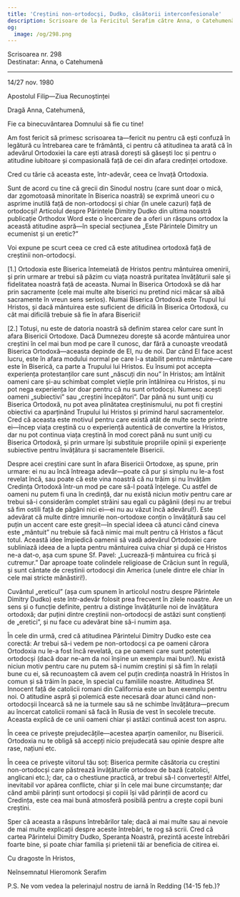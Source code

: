 ```yaml
---
title: 'Creștini non-ortodocși, Dudko, căsătorii interconfesionale'
description: Scrisoare de la Fericitul Serafim către Anna, o Catehumenă.
og:
  image: /og/298.png
---
```


<div style={{textAlign:'right', fontFamily:'monospace'}}>Scrisoarea nr. 298</div>
<div style={{textAlign:'left', fontFamily:'monospace'}}>Destinatar: Anna, o Catehumenă</div>

---

14/27 nov. 1980

Apostolul Filip—Ziua Recunoștinței

Dragă Anna, Catehumenă,

Fie ca binecuvântarea Domnului să fie cu tine!

Am fost fericit să primesc scrisoarea ta—fericit nu pentru că ești confuză în legătură cu întrebarea care te frământă, ci pentru că atitudinea ta arată că în adevărul Ortodoxiei la care ești atrasă dorești să găsești loc și pentru o atitudine iubitoare și compasională față de cei din afara credinței ortodoxe.

Cred cu tărie că aceasta este, într-adevăr, ceea ce învață Ortodoxia.

Sunt de acord cu tine că grecii din Sinodul nostru (care sunt doar o mică, dar zgomotoasă minoritate în Biserica noastră) se exprimă uneori cu o asprime inutilă față de non-ortodocși și chiar (în unele cazuri) față de ortodocși! Articolul despre Părintele Dimitry Dudko din ultima noastră publicație Orthodox Word este o încercare de a oferi un răspuns ortodox la această atitudine aspră—în special secțiunea „Este Părintele Dimitry un ecumenist și un eretic?”

Voi expune pe scurt ceea ce cred că este atitudinea ortodoxă față de creștinii non-ortodocși.

[1.] Ortodoxia este Biserica întemeiată de Hristos pentru mântuirea omenirii, și prin urmare ar trebui să păzim cu viața noastră puritatea învățăturii sale și fidelitatea noastră față de aceasta. Numai în Biserica Ortodoxă se dă har prin sacramente (cele mai multe alte biserici nu pretind nici măcar să aibă sacramente în vreun sens serios). Numai Biserica Ortodoxă este Trupul lui Hristos, și dacă mântuirea este suficient de dificilă în Biserica Ortodoxă, cu cât mai dificilă trebuie să fie în afara Bisericii!

[2.] Totuși, nu este de datoria noastră să definim starea celor care sunt în afara Bisericii Ortodoxe. Dacă Dumnezeu dorește să acorde mântuirea unor creștini în cel mai bun mod pe care îl cunosc, dar fără a cunoaște vreodată Biserica Ortodoxă—aceasta depinde de El, nu de noi. Dar când El face acest lucru, este în afara modului normal pe care l-a stabilit pentru mântuire—care este în Biserică, ca parte a Trupului lui Hristos. Eu însumi pot accepta experiența protestanților care sunt „născuți din nou” în Hristos; am întâlnit oameni care și-au schimbat complet viețile prin întâlnirea cu Hristos, și nu pot nega experiența lor doar pentru că nu sunt ortodocși. Numesc acești oameni „subiectivi” sau „creștini începători”. Dar până nu sunt uniți cu Biserica Ortodoxă, nu pot avea plinătatea creștinismului, nu pot fi creștini obiectivi ca aparținând Trupului lui Hristos și primind harul sacramentelor. Cred că aceasta este motivul pentru care există atât de multe secte printre ei—încep viața creștină cu o experiență autentică de convertire la Hristos, dar nu pot continua viața creștină în mod corect până nu sunt uniți cu Biserica Ortodoxă, și prin urmare își substituie propriile opinii și experiențe subiective pentru învățătura și sacramentele Bisericii.

Despre acei creștini care sunt în afara Bisericii Ortodoxe, aș spune, prin urmare: ei nu au încă întreaga adevăr—poate că pur și simplu nu le-a fost revelat încă, sau poate că este vina noastră că nu trăim și nu învățăm Credința Ortodoxă într-un mod pe care să-l poată înțelege. Cu astfel de oameni nu putem fi una în credință, dar nu există niciun motiv pentru care ar trebui să-i considerăm complet străini sau egali cu păgânii (deși nu ar trebui să fim ostili față de păgâni nici ei—ei nu au văzut încă adevărul!). Este adevărat că multe dintre imnurile non-ortodoxe conțin o învățătură sau cel puțin un accent care este greșit—în special ideea că atunci când cineva este „mântuit” nu trebuie să facă nimic mai mult pentru că Hristos a făcut totul. Această idee împiedică oamenii să vadă adevărul Ortodoxiei care subliniază ideea de a lupta pentru mântuirea cuiva chiar și după ce Hristos ne-a dat-o, așa cum spune Sf. Pavel: „Lucrează-ți mântuirea cu frică și cutremur.” Dar aproape toate colindele religioase de Crăciun sunt în regulă, și sunt cântate de creștinii ortodocși din America (unele dintre ele chiar în cele mai stricte mănăstiri!).

Cuvântul „ereticul” (așa cum spunem în articolul nostru despre Părintele Dimitry Dudko) este într-adevăr folosit prea frecvent în zilele noastre. Are un sens și o funcție definite, pentru a distinge învățăturile noi de învățătura ortodoxă; dar puțini dintre creștinii non-ortodocși de astăzi sunt conștienți de „eretici”, și nu face cu adevărat bine să-i numim așa.

În cele din urmă, cred că atitudinea Părintelui Dimitry Dudko este cea corectă: Ar trebui să-i vedem pe non-ortodocși ca pe oameni cărora Ortodoxia nu le-a fost încă revelată, ca pe oameni care sunt potențial ortodocși (dacă doar ne-am da noi înșine un exemplu mai bun!). Nu există niciun motiv pentru care nu putem să-i numim creștini și să fim în relații bune cu ei, să recunoaștem că avem cel puțin credința noastră în Hristos în comun și să trăim în pace, în special cu familiile noastre. Atitudinea Sf. Innocent față de catolicii romani din California este un bun exemplu pentru noi. O atitudine aspră și polemică este necesară doar atunci când non-ortodocșii încearcă să ne ia turmele sau să ne schimbe învățătura—precum au încercat catolicii romani să facă în Rusia de vest în secolele trecute. Aceasta explică de ce unii oameni chiar și astăzi continuă acest ton aspru.

În ceea ce privește prejudecățile—acestea aparțin oamenilor, nu Bisericii. Ortodoxia nu te obligă să accepți nicio prejudecată sau opinie despre alte rase, națiuni etc.

În ceea ce privește viitorul tău soț: Biserica permite căsătoria cu creștini non-ortodocși care păstrează învățăturile ortodoxe de bază (catolici, anglicani etc.); dar, ca o chestiune practică, ar trebui să-l convertești! Altfel, inevitabil vor apărea conflicte, chiar și în cele mai bune circumstanțe; dar când ambii părinți sunt ortodocși și copiii își văd părinții de acord cu Credința, este cea mai bună atmosferă posibilă pentru a crește copii buni creștini.

Sper că aceasta a răspuns întrebărilor tale; dacă ai mai multe sau ai nevoie de mai multe explicații despre aceste întrebări, te rog să scrii. Cred că cartea Părintelui Dimitry Dudko, Speranța Noastră, prezintă aceste întrebări foarte bine, și poate chiar familia și prietenii tăi ar beneficia de citirea ei.

Cu dragoste în Hristos,

Neînsemnatul Hieromonk Serafim

P.S. Ne vom vedea la pelerinajul nostru de iarnă în Redding (14-15 feb.)?
